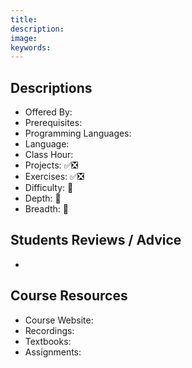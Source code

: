 ```yaml
---
title:
description:
image:
keywords:
---
```


## Descriptions

-   Offered By:
-   Prerequisites:
-   Programming Languages:
-   Language:
-   Class Hour:
-   Projects: ✅❎
-   Exercises: ✅❎
-   Difficulty: 🌟
-   Depth: 🌟
-   Breadth: 🌟

## Students Reviews / Advice

-

## Course Resources

-   Course Website:
-   Recordings:
-   Textbooks:
-   Assignments:
